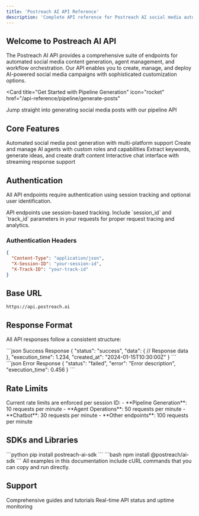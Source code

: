 ```yaml
---
title: 'Postreach AI API Reference'
description: 'Complete API reference for Postreach AI social media automation platform'
---
```


## Welcome to Postreach AI API

The Postreach AI API provides a comprehensive suite of endpoints for automated social media content generation, agent management, and workflow orchestration. Our API enables you to create, manage, and deploy AI-powered social media campaigns with sophisticated customization options.

<Card
  title="Get Started with Pipeline Generation"
  icon="rocket"
  href="/api-reference/pipeline/generate-posts"
>
  Jump straight into generating social media posts with our pipeline API
</Card>

## Core Features

<CardGroup cols={2}>
<Card title="Social Media Pipeline" icon="share-nodes" href="/api-reference/pipeline">
  Automated social media post generation with multi-platform support
</Card>

<Card title="Agent Management" icon="robot" href="/api-reference/agents">
  Create and manage AI agents with custom roles and capabilities
</Card>

<Card title="Content Generation" icon="pen-nib" href="/api-reference/content">
  Extract keywords, generate ideas, and create draft content
</Card>

<Card title="Chatbot Integration" icon="comments" href="/api-reference/chatbot">
  Interactive chat interface with streaming response support
</Card>
</CardGroup>

## Authentication

All API endpoints require authentication using session tracking and optional user identification.

<Warning>
API endpoints use session-based tracking. Include `session_id` and `track_id` parameters in your requests for proper request tracing and analytics.
</Warning>

### Authentication Headers

```json
{
  "Content-Type": "application/json",
  "X-Session-ID": "your-session-id",
  "X-Track-ID": "your-track-id"
}
```

## Base URL

```
https://api.postreach.ai
```

## Response Format

All API responses follow a consistent structure:

<ResponseExample>
```json Success Response
{
  "status": "success",
  "data": {
    // Response data
  },
  "execution_time": 1.234,
  "created_at": "2024-01-15T10:30:00Z"
}
```
</ResponseExample>

<ResponseExample>
```json Error Response
{
  "status": "failed",
  "error": "Error description",
  "execution_time": 0.456
}
```
</ResponseExample>

## Rate Limits

<Info>
Current rate limits are enforced per session ID:
- **Pipeline Generation**: 10 requests per minute
- **Agent Operations**: 50 requests per minute  
- **Chatbot**: 30 requests per minute
- **Other endpoints**: 100 requests per minute
</Info>

## SDKs and Libraries

<Tabs>
<Tab title="Python">
```python
pip install postreach-ai-sdk
```
</Tab>

<Tab title="JavaScript">
```bash
npm install @postreach/ai-sdk
```
</Tab>

<Tab title="cURL">
All examples in this documentation include cURL commands that you can copy and run directly.
</Tab>
</Tabs>

## Support

<CardGroup cols={2}>
<Card title="Documentation" icon="book" href="/guides">
  Comprehensive guides and tutorials
</Card>

<Card title="API Status" icon="signal" href="https://status.postreach.ai">
  Real-time API status and uptime monitoring
</Card>
</CardGroup>
